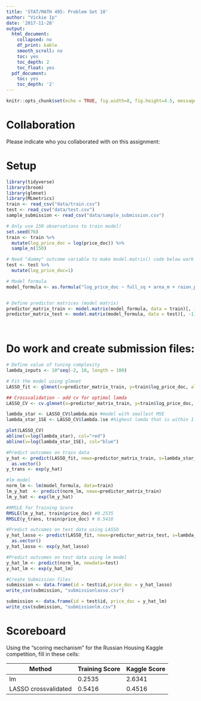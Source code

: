 ```yaml
---
title: 'STAT/MATH 495: Problem Set 10'
author: "Vickie Ip"
date: '2017-11-28'
output:
  html_document:
    collapsed: no
    df_print: kable
    smooth_scroll: no
    toc: yes
    toc_depth: 2
    toc_float: yes
  pdf_document:
    toc: yes
    toc_depth: '2'
---
```


```r
knitr::opts_chunk$set(echo = TRUE, fig.width=8, fig.height=4.5, message=FALSE, warning = FALSE)
```

# Collaboration

Please indicate who you collaborated with on this assignment: 

# Setup

```r
library(tidyverse)
library(broom)
library(glmnet)
library(MLmetrics)
train <- read_csv("data/train.csv")
test <- read_csv("data/test.csv")
sample_submission <- read_csv("data/sample_submission.csv")

# Only use 150 observations to train model!
set.seed(76)
train <- train %>% 
  mutate(log_price_doc = log(price_doc)) %>% 
  sample_n(150)

# Need "dummy" outcome variable to make model.matrix() code below work
test <- test %>% 
  mutate(log_price_doc=1) 

# Model formula
model_formula <- as.formula("log_price_doc ~ full_sq + area_m + raion_popul + green_zone_part + indust_part + children_preschool + preschool_education_centers_raion + children_school + school_education_centers_raion + school_education_centers_top_20_raion + healthcare_centers_raion + university_top_20_raion + sport_objects_raion + additional_education_raion + culture_objects_top_25 + culture_objects_top_25_raion + shopping_centers_raion + office_raion + thermal_power_plant_raion + incineration_raion + oil_chemistry_raion + radiation_raion + railroad_terminal_raion + big_market_raion + nuclear_reactor_raion + detention_facility_raion + full_all + male_f + female_f + young_all + young_male + young_female + work_all + work_male + work_female + ekder_all + ekder_male + ekder_female + ID_metro + metro_min_avto + metro_km_avto + kindergarten_km + school_km + park_km + green_zone_km + industrial_km + water_treatment_km + cemetery_km + incineration_km + railroad_station_avto_km + railroad_station_avto_min + ID_railroad_station_avto + public_transport_station_km + public_transport_station_min_walk + water_km + water_1line + mkad_km + ttk_km + sadovoe_km + bulvar_ring_km + kremlin_km + big_road1_km + ID_big_road1 + big_road1_1line + big_road2_km + ID_big_road2 + railroad_km + railroad_1line + zd_vokzaly_avto_km + ID_railroad_terminal + bus_terminal_avto_km + ID_bus_terminal + oil_chemistry_km + nuclear_reactor_km + radiation_km + power_transmission_line_km + thermal_power_plant_km + ts_km + big_market_km + market_shop_km + fitness_km + swim_pool_km + ice_rink_km + stadium_km + basketball_km + hospice_morgue_km + detention_facility_km + public_healthcare_km + university_km + workplaces_km + shopping_centers_km + office_km + additional_education_km + preschool_km + big_church_km + church_synagogue_km + mosque_km + theater_km + museum_km + exhibition_km + catering_km + green_part_500 + prom_part_500 + office_count_500 + office_sqm_500 + trc_count_500 + trc_sqm_500") 


# Define predictor matrices (model matrix)
predictor_matrix_train <- model.matrix(model_formula, data = train)[, -1]
predictor_matrix_test <- model.matrix(model_formula, data = test)[, -1]




```


# Do work and create submission files:

```r
# Define value of tuning complexity
lambda_inputs <- 10^seq(-2, 10, length = 100)

# Fit the model using glmnet 
LASSO_fit <- glmnet(x=predictor_matrix_train, y=train$log_price_doc, alpha = 1)
```

```r
## Crossvalidation - add cv for optimal lamda
LASSO_CV <- cv.glmnet(x=predictor_matrix_train, y=train$log_price_doc, alpha=1, lambda=lambda_inputs)

lambda_star <- LASSO_CV$lambda.min #model with smallest MSE
lambda_star_1SE <- LASSO_CV$lambda.1se #highest lamda that is within 1 SE from smallest MSE 

plot(LASSO_CV)
abline(v=log(lambda_star), col="red")
abline(v=log(lambda_star_1SE), col="blue")

#Predict outcomes on train data
y_hat <- predict(LASSO_fit, newx=predictor_matrix_train, s=lambda_star_1SE) %>% 
  as.vector()
y_trans <- exp(y_hat)

#lm model
norm_lm <- lm(model_formula, data=train) 
lm_y_hat  <- predict(norm_lm, newx=predictor_matrix_train)
lm_y_hat <- exp(lm_y_hat)

#RMSLE for Training Score
RMSLE(lm_y_hat, train$price_doc) #0.2535
RMSLE(y_trans, train$price_doc) # 0.5416

#Predict outcomes on test data using LASSO
y_hat_lasso <- predict(LASSO_fit, newx=predictor_matrix_test, s=lambda_star_1SE) %>% 
  as.vector()
y_hat_lasso <- exp(y_hat_lasso)

#Predict outcomes on test data using lm model
y_hat_lm <- predict(norm_lm, newdata=test)
y_hat_lm <- exp(y_hat_lm)

#Create Submission files
submission <- data.frame(id = test$id,price_doc = y_hat_lasso)
write_csv(submission, "submissionlasso.csv")

submission <- data.frame(id = test$id, price_doc = y_hat_lm)
write_csv(submission, "submissionlm.csv")

```

# Scoreboard

Using the "scoring mechanism" for the Russian Housing Kaggle competition, fill in these cells:


Method                | Training Score| Kaggle Score
--------------------- | ------------- | -------------
lm                    |  0.2535       |  2.6341
LASSO crossvalidated  |  0.5416       |  0.4516
